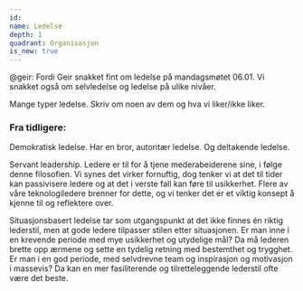 ```yaml
---
id:
name: Ledelse
depth: 1
quadrant: Organisasjon
is_new: true
---
```


@geir: Fordi Geir snakket fint om ledelse på mandagsmøtet 06.01. Vi snakket også om selvledelse og ledelse på ulike nivåer.

Mange typer ledelse. Skriv om noen av dem og hva vi liker/ikke liker.

### Fra tidligere:

Demokratisk ledelse. Har en bror, autoritær ledelse. Og deltakende ledelse.

Servant leadership. Ledere er til for å tjene mederabeiderene sine, i følge denne filosofien.
Vi synes det virker fornuftig, dog tenker vi at det til tider kan passivisere ledere og at det i verste fall kan føre til usikkerhet.
Flere av våre teknologiledere brenner for dette, og vi tenker det er et viktig konsept å kjenne til og reflektere over.

Situasjonsbasert ledelse tar som utgangspunkt at det ikke finnes én riktig lederstil, men at gode ledere tilpasser stilen etter situasjonen.
Er man inne i en krevende periode med mye usikkerhet og utydelige mål?
Da må lederen brette opp ærmene og sette en tydelig retning med bestemthet og trygghet.
Er man i en god periode, med selvdrevne team og inspirasjon og motivasjon i massevis?
Da kan en mer fasiliterende og tilretteleggende lederstil ofte være det beste.
